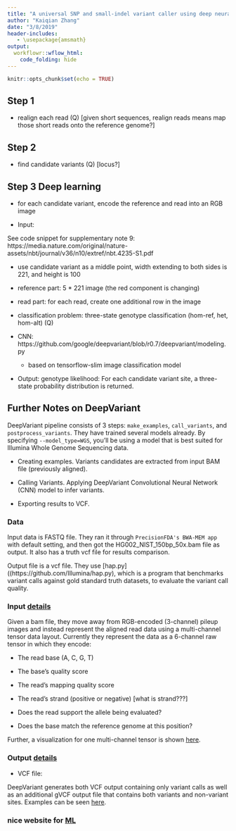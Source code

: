 ```yaml
---
title: "A universal SNP and small-indel variant caller using deep neural networks"
author: "Kaiqian Zhang"
date: "3/8/2019"
header-includes:
   - \usepackage{amsmath}
output: 
  workflowr::wflow_html:
    code_folding: hide
---
```


```r
knitr::opts_chunk$set(echo = TRUE)
```

## Step 1

- realign each read (Q) [given short sequences, realign reads means map those short reads onto the reference genome?]

## Step 2

- find candidate variants (Q) [locus?]

## Step 3 Deep learning

- for each candidate variant, encode the reference and read into an RGB image

- Input:

See code snippet for supplementary note 9: https://media.nature.com/original/nature-assets/nbt/journal/v36/n10/extref/nbt.4235-S1.pdf

  + use candidate variant as a middle point, width extending to both sides is 221, and height is 100 
  
  + reference part: 5 * 221 image (the red component is changing)
  
  + read part: for each read, create one additional row in the image
  
- classification problem: three-state genotype classification (hom-ref, het, hom-alt) (Q)

- CNN: https://github.com/google/deepvariant/blob/r0.7/deepvariant/modeling.py

  + based on tensorflow-slim image classification model
  
- Output: genotype likelihood: For each candidate variant site, a three-state probability distribution is returned. 

## Further Notes on DeepVariant

DeepVariant pipeline consists of 3 steps: `make_examples`, `call_variants`, and `postprocess_variants`. They have trained several models already. By specifying `--model_type=WGS`, you'll be using a model that is best suited for Illumina Whole Genome Sequencing data. 

- Creating examples. Variants candidates are extracted from input BAM file (previously aligned).

- Calling Variants. Applying DeepVariant Convolutional Neural Network (CNN) model to infer variants.

- Exporting results to VCF.

### Data

Input data is FASTQ file. They ran it through `PrecisionFDA's BWA-MEM app` with default setting, and then got the HG002_NIST_150bp_50x.bam file as output. It also has a truth vcf file for results comparison. 

Output file is a vcf file. They use [hap.py]((https://github.com/Illumina/hap.py), which is a program that benchmarks variant calls against gold standard truth datasets, to evaluate the variant call quality. 

### Input [details](https://github.com/google/deepvariant/blob/r0.8/docs/deepvariant-details.md)

Given a bam file, they move away from RGB-encoded (3-channel) pileup images and instead represent the aligned read data using a multi-channel tensor data layout. Currently they represent the data as a 6-channel raw tensor in which they encode:

- The read base (A, C, G, T)

- The base's quality score

- The read's mapping quality score

- The read's strand (positive or negative) [what is strand???]

- Does the read support the allele being evaluated?

- Does the base match the reference genome at this position?

Further, a visualization for one multi-channel tensor is shown [here](https://github.com/google/deepvariant/blob/r0.8/docs/visualizing_examples.ipynb).

### Output [details](https://github.com/google/deepvariant/blob/r0.8/docs/deepvariant-details.md)

- VCF file: 

DeepVariant generates both VCF output containing only variant calls as well as an additional gVCF output file that contains both variants and non-variant sites. Examples can be seen [here](https://github.com/google/deepvariant/blob/r0.8/docs/deepvariant-gvcf-support.md).


### nice website for [ML](https://developers.google.com/machine-learning/crash-course/prereqs-and-prework)





















